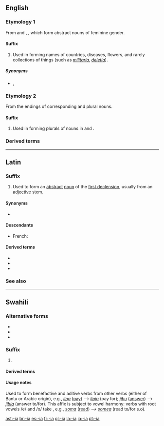 {{also|Appendix:Variations of "ia"}}
==English==

===Etymology 1===
From {{etyl|la}} {{term|-ia|lang=la}} and {{etyl|grc}} {{term|-ία|sc=polytonic}}, {{term|-εια|sc=polytonic|tr=-ia}}, which form abstract nouns of feminine gender.

====Suffix====
{{en-suffix|sort=ia}}

# Used in forming names of countries, diseases, flowers, and rarely collections of things (such as ''[[militaria]]'', ''[[deletia]]'').

=====Synonyms=====
* {{sense|collections of things}} {{l/en|-ana}}, {{l/en|-ica}}

===Etymology 2===
From the endings of corresponding {{etyl|la}} and {{etyl|grc}} plural nouns.

====Suffix====
{{en-suffix|sort=ia}}

# Used in forming plurals of nouns in {{term|-ium}} and {{term|-ion}}.

===Derived terms===
{{suffixsee|English}}

----

==Latin==
{{rfe|lang=la}}
===Suffix===
{{head|la|suffix|head=-ia|sort=ia}}

# Used to form an [[abstract]] [[noun]] of the [[Appendix:Latin first declension|first declension]], usually from an [[adjective]] stem.

====Synonyms====
* {{l|la|-ies|-iēs}}

====Descendants====
* French: {{l/fr|-ie}}

====Derived terms====
* {{l|la|audacia|audācia}}
* {{l|la|infantia|īnfantia}}
* {{l|la|malevolentia}}

===See also===
{{suffixsee|la}}

----

==Swahili==

===Alternative forms===
* {{l|sw|-ea}}
* {{l|sw|-lea}}
* {{l|sw|-lia}}

===Suffix===
{{head|sw|suffix|head=-ia|sort=-ia}}

# {{defn|Swahili}}

====Derived terms====
{{suffixsee|sw}}

====Usage notes====
Used to form benefactive and aditive verbs from other verbs (either of Bantu or Arabic origin), e.g., ''[[lipa]]'' ([[pay]]) --> ''[[lipia]]'' (pay for); ''[[jibu]]'' ([[answer]]) --> ''[[jibia]]'' (answer to/for).  This affix is subject to vowel harmony: verbs with root vowels /e/ and /o/ take {{l|sw|-ea}}, e.g., ''[[soma]]'' ([[read]]) --> ''[[somea]]'' (read to/for s.o).

[[ast:-ia]]
[[br:-ia]]
[[es:-ia]]
[[fr:-ia]]
[[gl:-ia]]
[[la:-ia]]
[[ja:-ia]]
[[pt:-ia]]